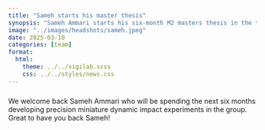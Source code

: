 ```yaml
---
title: "Sameh starts his master thesis"
synopsis: "Sameh Ammari starts his six-month M2 masters thesis in the team."
image: "../images/headshots/sameh.jpeg"
date: 2025-03-10
categories: [team]
format: 
  html:
    theme: ../../vigilab.scss
    css: ../../styles/news.css
---
```

###

:::{.custom-margin}
We welcome back Sameh Ammari who will be spending the next six months developing precision miniature dynamic impact experiments in the group. Great to have you back Sameh!
:::